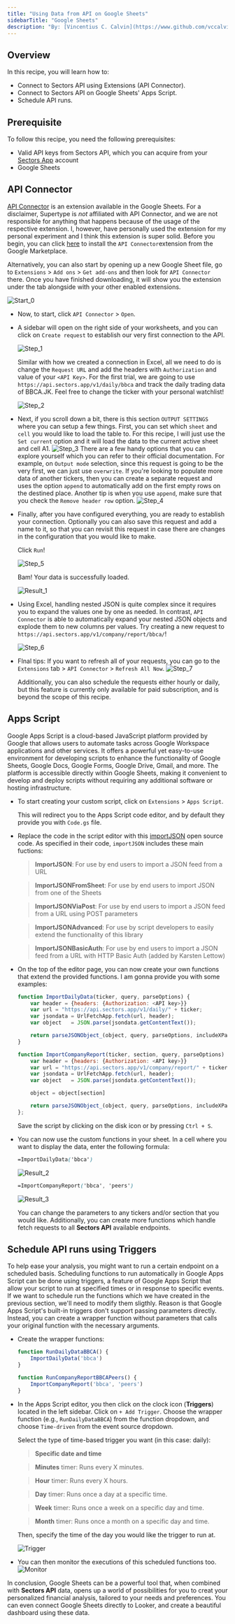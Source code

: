 ```yaml
---
title: "Using Data from API on Google Sheets"
sidebarTitle: "Google Sheets"
description: "By: [Vincentius C. Calvin](https://www.github.com/vccalvin33) · July 19, 2024"
---
```


## Overview

In this recipe, you will learn how to:

- Connect to Sectors API using Extensions (API Connector).
- Connect to Sectors API on Google Sheets' Apps Script.
- Schedule API runs.

## Prerequisite

To follow this recipe, you need the following prerequisites:

- Valid API keys from Sectors API, which you can acquire from your [Sectors App](https://sectors.app/api) account
- Google Sheets

## API Connector

[API Connector](https://mixedanalytics.com/knowledge-base/api-connector-quick-start/) is an extension available in the Google Sheets. For a disclaimer, Supertype is _not_ affiliated with API Connector, and we are not responsible for anything that happens because of the usage of the respective extension.
I, however, have personally used the extension for my personal experiment and I think this extension is super solid. Before you begin, you can click [here](https://workspace.google.com/marketplace/app/api_connector/95804724197) to install the `API Connector`extension from the Google Marketplace.

Alternatively, you can also start by opening up a new Google Sheet file, go to `Extensions` > `Add ons` > `Get add-ons` and then look for `API Connector` there. Once you have finished downloading, it will show you the extension under the tab alongside with your other enabled extensions.

![Start_0](/recipes/non-programmatical-tools/01-images/start0.png)

- Now, to start, click `API Connector` > `Open`.
- A sidebar will open on the right side of your worksheets, and you can click on `Create request` to establish our very first connection to the API.

  ![Step_1](/recipes/non-programmatical-tools/01-images/step1.png)

  Similar with how we created a connection in Excel, all we need to do is change the `Request URL` and add the headers with `Authorization` and value of your `<API Key>`.
  For the first trial, we are going to use `https://api.sectors.app/v1/daily/bbca` and track the daily trading data of BBCA.JK. Feel free to change the ticker with your personal watchlist!

  ![Step_2](/recipes/non-programmatical-tools/01-images/step2.png)

- Next, if you scroll down a bit, there is this section `OUTPUT SETTINGS` where you can setup a few things. First, you can set which `sheet` and `cell` you would like to load the table to. For this recipe, I will just use the `Set current` option and it will load the data to the current active sheet and cell A1.
  ![Step_3](/recipes/non-programmatical-tools/01-images/step3.png)
  There are a few handy options that you can explore yourself which you can refer to their official documentation. For example, on `Output mode` selection, since this request is going to be the very first, we can just use `overwrite`. If you're looking to populate more data of another tickers, then you can create a separate request and uses the option `append` to automatically add on the first empty rows on the destined place.
  Another tip is when you use `append`, make sure that you check the `Remove header row` option.
  ![Step_4](/recipes/non-programmatical-tools/01-images/step4.png)

- Finally, after you have configured everything, you are ready to establish your connection. Optionally you can also save this request and add a name to it, so that you can revisit this request in case there are changes in the configuration that you would like to make.

  Click `Run`!

  ![Step_5](/recipes/non-programmatical-tools/01-images/step5.png)

  Bam! Your data is successfully loaded.

  ![Result_1](/recipes/non-programmatical-tools/01-images/result1.png)

- Using Excel, handling nested JSON is quite complex since it requires you to expand the values one by one as needed. In contrast, `API Connector` is able to automatically expand your nested JSON objects and explode them to new columns per values.
  Try creating a new request to `https://api.sectors.app/v1/company/report/bbca/`!

  ![Step_6](/recipes/non-programmatical-tools/01-images/step6.png)

- FInal tips: If you want to refresh all of your requests, you can go to the `Extensions` tab > `API Connector` > `Refresh All Now`.
  ![Step_7](/recipes/non-programmatical-tools/01-images/step7.png)

  Additionally, you can also schedule the requests either hourly or daily, but this feature is currently only available for paid subscription, and is beyond the scope of this recipe.

## Apps Script

Google Apps Script is a cloud-based JavaScript platform provided by Google that allows users to automate tasks across Google Workspace applications and other services.
It offers a powerful yet easy-to-use environment for developing scripts to enhance the functionality of Google Sheets, Google Docs, Google Forms, Google Drive, Gmail, and more.
The platform is accessible directly within Google Sheets, making it convenient to develop and deploy scripts without requiring any additional software or hosting infrastructure.

- To start creating your custom script, click on `Extensions` > `Apps Script`.

  This will redirect you to the Apps Script code editor, and by default they provide you with `Code.gs` file.

- Replace the code in the script editor with this [importJSON](https://github.com/bradjasper/ImportJSON/blob/master/ImportJSON.gs) open source code.
  As specified in their code, `importJSON` includes these main fuctions:

  > **ImportJSON**: For use by end users to import a JSON feed from a URL

  > **ImportJSONFromSheet**: For use by end users to import JSON from one of the Sheets

  > **ImportJSONViaPost**: For use by end users to import a JSON feed from a URL using POST parameters

  > **ImportJSONAdvanced**: For use by script developers to easily extend the functionality of this library

  > **ImportJSONBasicAuth**: For use by end users to import a JSON feed from a URL with HTTP Basic Auth (added by Karsten Lettow)

- On the top of the editor page, you can now create your own functions that extend the provided functions. I am gonna provide you with some examples:

  ```JavaScript
  function ImportDailyData(ticker, query, parseOptions) {
      var header = {headers: {Authorization: <API key>}}
      var url = "https://api.sectors.app/v1/daily/" + ticker;
      var jsondata = UrlFetchApp.fetch(url, header);
      var object   = JSON.parse(jsondata.getContentText());

      return parseJSONObject_(object, query, parseOptions, includeXPath_, defaultTransform_);
  }

  function ImportCompanyReport(ticker, section, query, parseOptions) {
      var header = {headers: {Authorization: <API key>}}
      var url = "https://api.sectors.app/v1/company/report/" + ticker;
      var jsondata = UrlFetchApp.fetch(url, header);
      var object   = JSON.parse(jsondata.getContentText());

      object = object[section]

      return parseJSONObject_(object, query, parseOptions, includeXPath_, defaultTransform_);
  };
  ```

  Save the script by clicking on the disk icon or by pressing `Ctrl + S`.

- You can now use the custom functions in your sheet. In a cell where you want to display the data, enter the following formula:

  ```scss
  =ImportDailyData('bbca')
  ```

  ![Result_2](/recipes/non-programmatical-tools/01-images/result2.png)

  ```scss
  =ImportCompanyReport('bbca', 'peers')
  ```

  ![Result_3](/recipes/non-programmatical-tools/01-images/result3.png)

  You can change the parameters to any tickers and/or section that you would like. Additionally, you can create more functions which handle fetch requests to all **Sectors API** available endpoints.

## Schedule API runs using Triggers

To help ease your analysis, you might want to run a certain endpoint on a scheduled basis. Scheduling functions to run automatically in Google Apps Script can be done using triggers,
a feature of Google Apps Script that allow your script to run at specified times or in response to specific events. If we want to schedule run the functions which we have created in the previous section, we'll need to modify them sligthly.
Reason is that Google Apps Script's built-in triggers don't support passing parameters directly. Instead, you can create a wrapper function without parameters that calls your original function with the necessary arguments.

- Create the wrapper functions:

  ```JavaScript
  function RunDailyDataBBCA() {
      ImportDailyData('bbca')
  }

  function RunCompanyReportBBCAPeers() {
      ImportCompanyReport('bbca', 'peers')
  }
  ```

- In the Apps Script editor, you then click on the clock icon (**Triggers**) located in the left sidebar. Click on `+ Add Trigger`.
  Choose the wrapper function (e.g., `RunDailyDataBBCA`) from the function dropdown, and choose `Time-driven` from the event source dropdown.

  Select the type of time-based trigger you want (in this case: daily):

  > **Specific date and time**

  > **Minutes** timer: Runs every X minutes.

  > **Hour** timer: Runs every X hours.

  > **Day** timer: Runs once a day at a specific time.

  > **Week** timer: Runs once a week on a specific day and time.

  > **Month** timer: Runs once a month on a specific day and time.

  Then, specify the time of the day you would like the trigger to run at.

  ![Trigger](/recipes/non-programmatical-tools/01-images/trigger.png)

- You can then monitor the executions of this scheduled functions too.
  ![Monitor](/recipes/non-programmatical-tools/01-images/monitor.png)

In conclusion, Google Sheets can be a powerful tool that, when combined with **Sectors API** data, opens up a world of possibilities for you to creat your personalized financial analysis, tailored to your needs and preferences.
You can even connect Google Sheets directly to Looker, and create a beautiful dashboard using these data.
